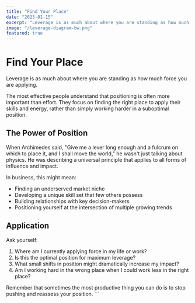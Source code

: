 ```yaml
---
title: "Find Your Place"
date: "2023-01-15"
excerpt: "Leverage is as much about where you are standing as how much force you are applying."
image: "/leverage-diagram-bw.png"
featured: true
---
```


# Find Your Place

Leverage is as much about where you are standing as how much force you are applying.

The most effective people understand that positioning is often more important than effort. They focus on finding the right place to apply their skills and energy, rather than simply working harder in a suboptimal position.

## The Power of Position

When Archimedes said, "Give me a lever long enough and a fulcrum on which to place it, and I shall move the world," he wasn't just talking about physics. He was describing a universal principle that applies to all forms of influence and impact.

In business, this might mean:

- Finding an underserved market niche
- Developing a unique skill set that few others possess
- Building relationships with key decision-makers
- Positioning yourself at the intersection of multiple growing trends

## Application

Ask yourself:

1. Where am I currently applying force in my life or work?
2. Is this the optimal position for maximum leverage?
3. What small shifts in position might dramatically increase my impact?
4. Am I working hard in the wrong place when I could work less in the right place?

Remember that sometimes the most productive thing you can do is to stop pushing and reassess your position.
\`\`\`
